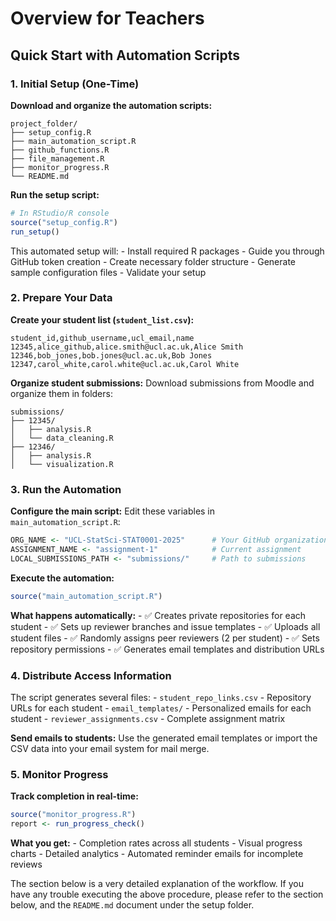 # Overview for Teachers

## Quick Start with Automation Scripts

### 1. Initial Setup (One-Time)

**Download and organize the automation scripts:**

```
project_folder/
├── setup_config.R
├── main_automation_script.R
├── github_functions.R
├── file_management.R
├── monitor_progress.R
└── README.md
```

**Run the setup script:**

```r
# In RStudio/R console
source("setup_config.R")
run_setup()
```

This automated setup will:
- Install required R packages
- Guide you through GitHub token creation
- Create necessary folder structure
- Generate sample configuration files
- Validate your setup

### 2. Prepare Your Data

**Create your student list (`student_list.csv`):**
```csv
student_id,github_username,ucl_email,name
12345,alice_github,alice.smith@ucl.ac.uk,Alice Smith
12346,bob_jones,bob.jones@ucl.ac.uk,Bob Jones
12347,carol_white,carol.white@ucl.ac.uk,Carol White
```

**Organize student submissions:**
Download submissions from Moodle and organize them in folders:
```
submissions/
├── 12345/
│   ├── analysis.R
│   └── data_cleaning.R
├── 12346/
│   ├── analysis.R
│   └── visualization.R
```

### 3. Run the Automation

**Configure the main script:**
Edit these variables in `main_automation_script.R`:
```r
ORG_NAME <- "UCL-StatSci-STAT0001-2025"      # Your GitHub organization
ASSIGNMENT_NAME <- "assignment-1"            # Current assignment
LOCAL_SUBMISSIONS_PATH <- "submissions/"     # Path to submissions
```

**Execute the automation:**
```r
source("main_automation_script.R")
```

**What happens automatically:**
- ✅ Creates private repositories for each student
- ✅ Sets up reviewer branches and issue templates
- ✅ Uploads all student files
- ✅ Randomly assigns peer reviewers (2 per student)
- ✅ Sets repository permissions
- ✅ Generates email templates and distribution URLs

### 4. Distribute Access Information

The script generates several files:
- `student_repo_links.csv` - Repository URLs for each student
- `email_templates/` - Personalized emails for each student
- `reviewer_assignments.csv` - Complete assignment matrix

**Send emails to students:**
Use the generated email templates or import the CSV data into your email system for mail merge.

### 5. Monitor Progress

**Track completion in real-time:**
```r
source("monitor_progress.R")
report <- run_progress_check()
```

**What you get:**
- Completion rates across all students
- Visual progress charts
- Detailed analytics
- Automated reminder emails for incomplete reviews



The section below is a very detailed explanation of the workflow. If you have any trouble executing the above procedure, please refer to the section below, and the `README.md` document under the setup folder.
